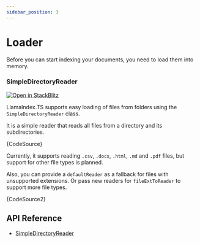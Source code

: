 ```yaml
---
sidebar_position: 3
---
```



# Loader

Before you can start indexing your documents, you need to load them into memory.

### SimpleDirectoryReader

[![Open in StackBlitz](https://developer.stackblitz.com/img/open_in_stackblitz.svg)](https://stackblitz.com/github/run-llama/LlamaIndexTS/tree/main/examples/readers?file=src/simple-directory-reader.ts&title=Simple%20Directory%20Reader)

LlamaIndex.TS supports easy loading of files from folders using the `SimpleDirectoryReader` class.

It is a simple reader that reads all files from a directory and its subdirectories.

<CodeBlock language="ts">{CodeSource}</CodeBlock>

Currently, it supports reading `.csv`, `.docx`, `.html`, `.md` and `.pdf` files,
but support for other file types is planned.

Also, you can provide a `defaultReader` as a fallback for files with unsupported extensions.
Or pass new readers for `fileExtToReader` to support more file types.

<CodeBlock language="ts" showLineNumbers metastring="{8-12,17-21}">
  {CodeSource2}
</CodeBlock>

## API Reference

- [SimpleDirectoryReader](../api/classes/SimpleDirectoryReader.md)
